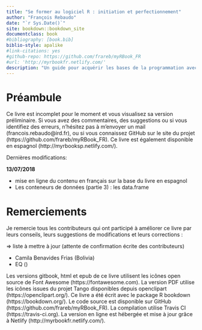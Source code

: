 ```yaml
---
title: "Se former au logiciel R : initiation et perfectionnement"
author: "François Rebaudo"
date: "`r Sys.Date()`"
site: bookdown::bookdown_site
documentclass: book
#bibliography: [book.bib]
biblio-style: apalike
#link-citations: yes
#github-repo: https://github.com/frareb/myRBook_FR
#url: 'http://myrbookfr.netlify.com/'
description: "Un guide pour acquérir les bases de la programmation avec R et conduire efficacement la gestion et l'analyse de ses données."
---
```


# Préambule

Ce livre est incomplet pour le moment et vous visualisez sa version préliminaire. Si vous avez des commentaires, des suggestions ou si vous identifiez des erreurs, n'hésitez pas à m'envoyer un mail (francois.rebaudo@ird.fr), ou si vous connaissez GitHub sur le site du projet (https://github.com/frareb/myRBook_FR). Ce livre est également disponible en espagnol (http://myrbooksp.netlify.com/). 

Dernières modifications:

**13/07/2018**

* mise en ligne du contenu en français sur la base du livre en espagnol
* Les conteneurs de données (partie 3) : les data.frame

# Remerciements {#remerciements}

Je remercie tous les contributeurs qui ont participé à améliorer ce livre par leurs conseils, leurs suggestions de modifications et leurs corrections : 

=> liste à mettre à jour (attente de confirmation écrite des contributeurs)

* Camila Benavides Frias (Bolivia)
* EQ ()

Les versions gitbook, html et epub de ce livre utilisent les icônes open source de Font Awesome (https://fontawesome.com). La version PDF utilise les icônes issues du projet Tango disponibles depuis openclipart (https://openclipart.org/). Ce livre a été écrit avec le package R bookdown (https://bookdown.org/). Le code source est disponible sur GitHub (https://github.com/frareb/myRBook_FR). La compilation utilise Travis CI (https://travis-ci.org). La version en ligne est hébergée et mise à jour grâce à Netlify (http://myrbookfr.netlify.com/).
